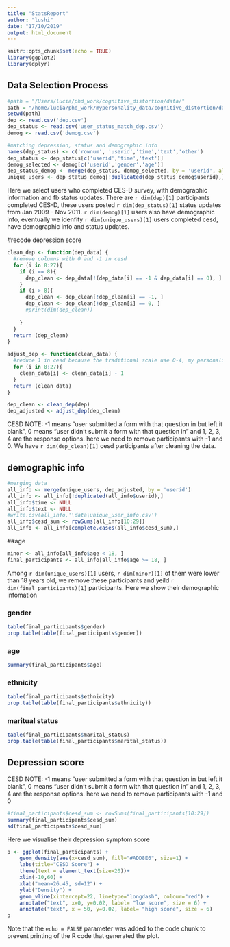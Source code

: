 ```yaml
---
title: "StatsReport"
author: "lushi"
date: "17/10/2019"
output: html_document
---
```


```r
knitr::opts_chunk$set(echo = TRUE)
library(ggplot2)
library(dplyr)
```

## Data Selection Process

```r
#path = "/Users/lucia/phd_work/cognitive_distortion/data/"
path = "/home/lucia/phd_work/mypersonality_data/cognitive_distortion/data/"
setwd(path)
dep <- read.csv('dep.csv')
dep_status <- read.csv('user_status_match_dep.csv')
demog <- read.csv('demog.csv')
```


```r
#matching depression, status and demographic info
names(dep_status) <- c('rownum', 'userid','time','text','other')
dep_status <- dep_status[c('userid','time','text')]
demog_selected <- demog[c('userid','gender','age')]
dep_status_demog <- merge(dep_status, demog_selected, by = 'userid', all.x = T)
unique_users <- dep_status_demog[!duplicated(dep_status_demog$userid),]
```

Here we select users who completed CES-D survey, with demographic information and fb status updates. There are `r dim(dep)[1]` participants completed CES-D, these users posted `r dim(dep_status)[1]` status updates from Jan 2009 - Nov 2011. `r dim(demog)[1]` users also have demographic info, eventually we idenfity `r dim(unique_users)[1]` users completed cesd, have demographic info and status updates.

#recode depression score


```r
clean_dep <- function(dep_data) {
  #remove columns with 0 and -1 in cesd
  for (i in 8:27){
    if (i == 8){
      dep_clean <- dep_data[!(dep_data[i] == -1 & dep_data[i] == 0), ]
    }
    if (i > 8){
      dep_clean <- dep_clean[!dep_clean[i] == -1, ]
      dep_clean <- dep_clean[!dep_clean[i] == 0, ]
      #print(dim(dep_clean))
      
    }
  }
  return (dep_clean)
}

adjust_dep <- function(clean_data) {
  #reduce 1 in cesd because the traditional scale use 0-4, my personality use 1-5
  for (i in 8:27){
    clean_data[i] <- clean_data[i] - 1
  }
  return (clean_data)
}

dep_clean <- clean_dep(dep)
dep_adjusted <- adjust_dep(dep_clean)

```

CESD NOTE: -1 means “user submitted a form with that question in but left it blank”, 0 means “user didn't submit a form with that question in” and 1, 2, 3, 4 are the response options.
here we need to remove participants with -1 and 0. We have `r dim(dep_clean)[1]` cesd participants after cleaning the data.

## demographic info
```r
#merging data
all_info <- merge(unique_users, dep_adjusted, by = 'userid')
all_info <- all_info[!duplicated(all_info$userid),]
all_info$time <- NULL
all_info$text <- NULL
#write.csv(all_info,'\data\unique_user_info.csv')
all_info$cesd_sum <- rowSums(all_info[10:29])
all_info <- all_info[complete.cases(all_info$cesd_sum),]
```

##age
```r
minor <- all_info[all_info$age < 18, ]
final_participants <- all_info[all_info$age >= 18, ]

```

Among `r dim(unique_users)[1]`  users, `r dim(minor)[1]`  of them were lower than 18 years old, we remove these participants and yeild `r dim(final_participants)[1]` participants. Here we show their demographic infomation

### gender
```r
table(final_participants$gender)
prop.table(table(final_participants$gender))
```

### age
```r
summary(final_participants$age)
```

### ethnicity
```r
table(final_participants$ethnicity)
prop.table(table(final_participants$ethnicity))
```

### maritual status
```r
table(final_participants$marital_status)
prop.table(table(final_participants$marital_status))
```

## Depression score
CESD NOTE: -1 means “user submitted a form with that question in but left it blank”, 0 means “user didn't submit a form with that question in” and 1, 2, 3, 4 are the response options.
here we need to remove participants with -1 and 0
```r
#final_participants$cesd_sum <- rowSums(final_participants[10:29])
summary(final_participants$cesd_sum)
sd(final_participants$cesd_sum)
```
Here we visualise their depression symptom score

```r
p <- ggplot(final_participants) +
    geom_density(aes(x=cesd_sum), fill="#ADD8E6", size=1) +
    labs(title="CESD Score") +
    theme(text = element_text(size=20))+
    xlim(-10,60) +
    xlab("mean=26.45, sd=12") +
    ylab("Density") +
    geom_vline(xintercept=22, linetype="longdash", colour="red") +
    annotate("text", x=0, y=0.02, label= "low score", size = 6) +
    annotate("text", x = 50, y=0.02, label= "high score", size = 6) 
p
```

Note that the `echo = FALSE` parameter was added to the code chunk to prevent printing of the R code that generated the plot.
